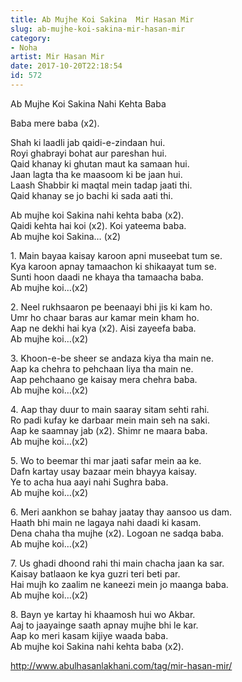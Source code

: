 ```yaml
---
title: Ab Mujhe Koi Sakina  Mir Hasan Mir
slug: ab-mujhe-koi-sakina-mir-hasan-mir
category: 
- Noha
artist: Mir Hasan Mir
date: 2017-10-20T22:18:54
id: 572
---
```


<p>Ab Mujhe Koi Sakina Nahi Kehta Baba</p>
<p>Baba mere baba (x2).</p>
<p>Shah ki laadli jab qaidi-e-zindaan hui.<br />
Royi ghabrayi bohat aur pareshan hui.<br />
Qaid khanay ki ghutan maut ka samaan hui.<br />
Jaan lagta tha ke maasoom ki be jaan hui.<br />
Laash Shabbir ki maqtal mein tadap jaati thi.<br />
Qaid khanay se jo bachi ki sada aati thi.</p>
<p>Ab mujhe koi Sakina nahi kehta baba (x2).<br />
Qaidi kehta hai koi (x2). Koi yateema baba.<br />
Ab mujhe koi Sakina… (x2)</p>
<p>1. Main bayaa kaisay karoon apni museebat tum se.<br />
Kya karoon apnay tamaachon ki shikaayat tum se.<br />
Sunti hoon daadi ne khaya tha tamaacha baba.<br />
Ab mujhe koi…(x2)</p>
<p>2. Neel rukhsaaron pe beenaayi bhi jis ki kam ho.<br />
Umr ho chaar baras aur kamar mein kham ho.<br />
Aap ne dekhi hai kya (x2). Aisi zayeefa baba.<br />
Ab mujhe koi…(x2)</p>
<p>3. Khoon-e-be sheer se andaza kiya tha main ne.<br />
Aap ka chehra to pehchaan liya tha main ne.<br />
Aap pehchaano ge kaisay mera chehra baba.<br />
Ab mujhe koi…(x2)</p>
<p>4. Aap thay duur to main saaray sitam sehti rahi.<br />
Ro padi kufay ke darbaar mein main seh na saki.<br />
Aap ke saamnay jab (x2). Shimr ne maara baba.<br />
Ab mujhe koi…(x2)</p>
<p>5. Wo to beemar thi mar jaati safar mein aa ke.<br />
Dafn kartay usay bazaar mein bhayya kaisay.<br />
Ye to acha hua aayi nahi Sughra baba.<br />
Ab mujhe koi…(x2)</p>
<p>6. Meri aankhon se bahay jaatay thay aansoo us dam.<br />
Haath bhi main ne lagaya nahi daadi ki kasam.<br />
Dena chaha tha mujhe (x2). Logoan ne sadqa baba.<br />
Ab mujhe koi…(x2)</p>
<p>7. Us ghadi dhoond rahi thi main chacha jaan ka sar.<br />
Kaisay batlaaon ke kya guzri teri beti par.<br />
Hai mujh ko zaalim ne kaneezi mein jo maanga baba.<br />
Ab mujhe koi…(x2)</p>
<p>8. Bayn ye kartay hi khaamosh hui wo Akbar.<br />
Aaj to jaayainge saath apnay mujhe bhi le kar.<br />
Aap ko meri kasam kijiye waada baba.<br />
Ab mujhe koi Sakina nahi kehta baba (x2).</p>
<p><a href="http://www.abulhasanlakhani.com/tag/mir-hasan-mir/">http://www.abulhasanlakhani.com/tag/mir-hasan-mir/</a></p>